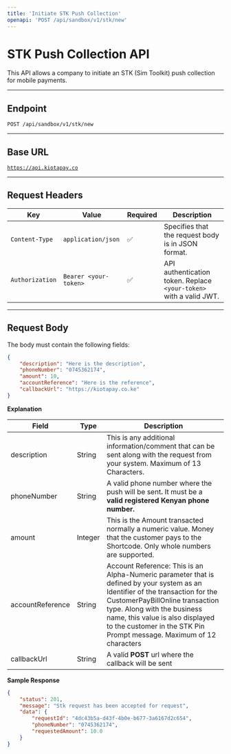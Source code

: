 ```yaml
---
title: 'Initiate STK Push Collection'
openapi: 'POST /api/sandbox/v1/stk/new'
---
```


# STK Push Collection API

This API allows a company to initiate an STK (Sim Toolkit) push collection for mobile payments.

***

## **Endpoint**

`POST /api/sandbox/v1/stk/new`

***

## **Base URL**

[`https://api.kiotapay.co`](https://api.kiotapay.co)

***

## **Request Headers**

| Key             | Value                 | Required | Description                                                        |
| --------------- | --------------------- | -------- | ------------------------------------------------------------------ |
| `Content-Type`  | `application/json`    | ✅        | Specifies that the request body is in JSON format.                 |
| `Authorization` | `Bearer <your-token>` | ✅        | API authentication token. Replace `<your-token>` with a valid JWT. |

***

## **Request Body**

The body must contain the following fields:

```json
{
    "description": "Here is the description",
    "phoneNumber": "0745362174",
    "amount": 10,
    "accountReference": "Here is the reference",
    "callbackUrl": "https://kiotapay.co.ke"
}
```

**Explanation**

| Field            | Type    | Description                                                                                                                                                                                                                                                                                                 |
| ---------------- | ------- | ----------------------------------------------------------------------------------------------------------------------------------------------------------------------------------------------------------------------------------------------------------------------------------------------------------- |
| description      | String  | This is any additional information/comment that can be sent along with the request from your system. Maximum of 13 Characters.                                                                                                                                                                              |
| phoneNumber      | String  | A valid phone number where the push will be sen&#x74;**.**  It must  be a **valid registered  Kenyan phone number.**                                                                                                                                                                                        |
| amount           | Integer | This is the Amount transacted normally a numeric value. Money that the customer pays to the Shortcode. Only whole numbers are supported.                                                                                                                                                                    |
| accountReference | String  | Account Reference: This is an Alpha-Numeric parameter that is defined by your system as an Identifier of the transaction for the CustomerPayBillOnline transaction type. Along with the business name, this value is also displayed to the customer in the STK Pin Prompt message. Maximum of 12 characters |
| callbackUrl      | String  | A valid **POST**  url where the callback will be sent                                                                                                                                                                                                                                                       |

**Sample Response**

```json
{
    "status": 201,
    "message": "Stk request has been accepted for request",
    "data": {
        "requestId": "4dc43b5a-d43f-4b0e-b677-3a6167d2c654",
        "phoneNumber": "0745362174",
        "requestedAmount": 10.0
    }
}
```